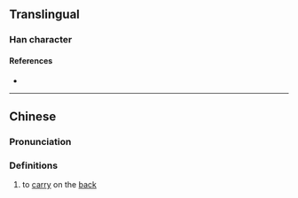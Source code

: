 {{also|𧴯}}
{{character info/new}}
==Translingual==

===Han character===
{{Han char|rn=39|rad=子|as=07|sn=10|four=|canj=NDBUC|ids=⿰子貝}}

====References====
* {{Han ref|kx=0280.021|hdz=21016.030|uh=5B6D|ud=23405}}

----

==Chinese==
{{zh-forms|alt=𧴯}}

===Pronunciation===
{{zh-pron
|c=me1
|cat=v
}}

===Definitions===
{{zh-hanzi}}

# {{lb|zh|Cantonese}} to [[carry]] on the [[back]]
#: {{zh-x|孭 書包|to carry a schoolbag|C}}